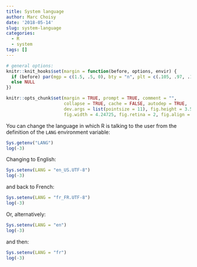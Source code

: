 ```yaml
---
title: System language
author: Marc Choisy
date: '2018-05-14'
slug: system-language
categories:
  - R
  - system
tags: []
---
```


```r
# general options:
knitr::knit_hooks$set(margin = function(before, options, envir) {
  if (before) par(mgp = c(1.5, .5, 0), bty = "n", plt = c(.105, .97, .13, .97))
  else NULL
})

knitr::opts_chunk$set(margin = TRUE, prompt = TRUE, comment = "",
                      collapse = TRUE, cache = FALSE, autodep = TRUE,
                      dev.args = list(pointsize = 11), fig.height = 3.5,
                      fig.width = 4.24725, fig.retina = 2, fig.align = "center")

```

You can change the language in which R is talking to the user from the
definition of the `LANG` environment variable:

```r
Sys.getenv("LANG")
log(-3)
```

Changing to English:

```r
Sys.setenv(LANG = "en_US.UTF-8")
log(-3)
```

and back to French:

```r
Sys.setenv(LANG = "fr_FR.UTF-8")
log(-3)
```

Or, alternatively:

```r
Sys.setenv(LANG = "en")
log(-3)
```

and then:

```r
Sys.setenv(LANG = "fr")
log(-3)
```
